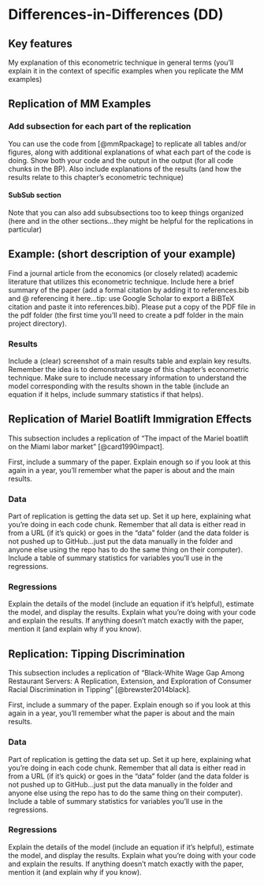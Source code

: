 # Differences-in-Differences (DD)

## Key features

My explanation of this econometric technique in general terms (you'll explain it in the context of specific examples when you replicate the MM examples)


## Replication of MM Examples

### Add subsection for each part of the replication

You can use the code from [@mmRpackage] to replicate all tables and/or figures, along with additional explanations of what each part of the code is doing. Show both your code and the output in the output (for all code chunks in the BP). Also include explanations of the results (and how the results relate to this chapter's econometric technique)

#### SubSub section

Note that you can also add subsubsections too to keep things organized (here and in the other sections...they might be helpful for the replications in particular)


## Example: (short description of your example)

Find a journal article from the economics (or closely related) academic literature that utilizes this econometric technique. Include here a brief summary of the paper (add a formal citation by adding it to references.bib and @ referencing it here...tip: use Google Scholar to export a BiBTeX citation and paste it into references.bib). Please put a copy of the PDF file in the pdf folder (the first time you'll need to create a pdf folder in the main project directory). 

### Results

Include a (clear) screenshot of a main results table and explain key results. Remember the idea is to demonstrate usage of this chapter's econometric technique. Make sure to include necessary information to understand the model corresponding with the results shown in the table (include an equation if it helps, include summary statistics if that helps). 



## Replication of Mariel Boatlift Immigration Effects

This subsection includes a replication of "The impact of the Mariel boatlift on the Miami labor market" [@card1990impact].

First, include a summary of the paper. Explain enough so if you look at this again in a year, you'll remember what the paper is about and the main results.

### Data

Part of replication is getting the data set up. Set it up here, explaining what you're doing in each code chunk. Remember that all data is either read in from a URL (if it's quick) or goes in the "data" folder (and the data folder is not pushed up to GitHub...just put the data manually in the folder and anyone else using the repo has to do the same thing on their computer). Include a table of summary statistics for variables you'll use in the regressions.

### Regressions

Explain the details of the model (include an equation if it's helpful), estimate the model, and display the results. Explain what you're doing with your code and explain the results. If anything doesn't match exactly with the paper, mention it (and explain why if you know). 



## Replication: Tipping Discrimination

This subsection includes a replication of "Black-White Wage Gap Among Restaurant Servers: A Replication,
Extension, and Exploration of Consumer Racial Discrimination in
Tipping" [@brewster2014black].

First, include a summary of the paper. Explain enough so if you look at this again in a year, you'll remember what the paper is about and the main results.

### Data

Part of replication is getting the data set up. Set it up here, explaining what you're doing in each code chunk. Remember that all data is either read in from a URL (if it's quick) or goes in the "data" folder (and the data folder is not pushed up to GitHub...just put the data manually in the folder and anyone else using the repo has to do the same thing on their computer). Include a table of summary statistics for variables you'll use in the regressions.

### Regressions

Explain the details of the model (include an equation if it's helpful), estimate the model, and display the results. Explain what you're doing with your code and explain the results. If anything doesn't match exactly with the paper, mention it (and explain why if you know). 

